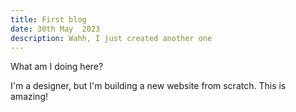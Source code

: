 ```yaml
---
title: First blog
date: 30th May  2023
description: Wahh, I just created another one
---
```


What am I doing here?

I'm a designer, but I'm building a new website from scratch. This is amazing!
